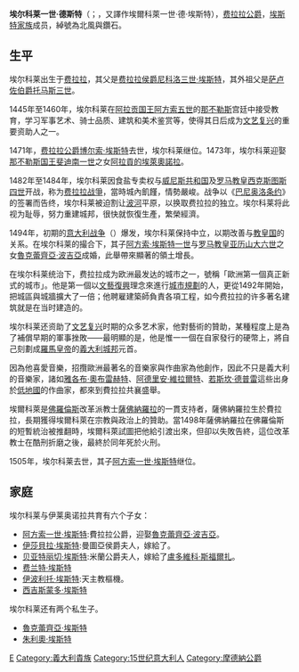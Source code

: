 {{noteTA
|1=zh-hk:埃爾科萊一世·埃斯特; zh-tw:埃爾科萊一世·埃斯特;zh-hans:埃尔科莱一世·德斯特
}}
{{Infobox noble
| name         = 埃尔科莱一世·德斯特
| image        = Ercole I d'Este.jpg
| image_size   = 250px
| caption      = 埃爾科莱一世·埃斯特
| succession   = 費拉拉公爵
| reign        = 1471年-1505年
| birth_date   = {{birth_date|1431|10|26|df=yes}}
| birth_place  = [[費拉拉|費拉拉]]
| death_date   = {{death date and age|1505|6|15|1431|10|26|df=yes}}
| death_place  = [[費拉拉|費拉拉]]
| spouse       = [[阿拉貢的埃萊奧諾拉|阿拉貢的埃萊奧諾拉]]
| issue        = [[阿方索一世·埃斯特|阿方索一世·埃斯特]]<br/>[[伊莎贝拉·埃斯特|伊莎贝拉·埃斯特]]<br/>[[贝亚特丽斯·德斯特|贝亚特丽斯·德斯特]]<br/>[[费兰特·埃斯特|费兰特·埃斯特]]<br/>[[伊波利托·埃斯特|伊波利托·埃斯特]]<br/>[[西吉斯蒙多·埃斯特|西吉斯蒙多·埃斯特]]
| noble family = [[埃斯特家族|埃斯特家族]]
| father       = [[尼科洛三世·埃斯特|尼科洛三世·埃斯特]]
| mother       = Ricciarda da Saluzzo
}}

'''埃尔科莱一世·德斯特'''（{{lang-it|'''Ercole I d'Este'''}}；{{bd|1431年|10月26日（[[费拉拉|费拉拉]]）|1505年|6月15日}}，又譯作埃爾科萊一世·德·埃斯特），[[摩德纳公爵列表|费拉拉公爵]]，[[埃斯特家族|埃斯特家族]]成员，綽號為北風與鑽石。

== 生平 ==
埃尔科莱出生于[[费拉拉|费拉拉]]，其父是[[费拉拉侯爵|费拉拉侯爵]][[尼科洛三世·埃斯特|尼科洛三世·埃斯特]]，其外祖父是[[萨卢佐伯爵|萨卢佐伯爵]][[托马斯三世_(萨卢佐)|托马斯三世]]。

1445年至1460年，埃尔科莱在[[阿拉贡国王|阿拉贡国王]][[阿方索五世_(阿拉贡)|阿方索五世]]的[[那不勒斯|那不勒斯]]宫廷中接受教育，学习军事艺术、骑士品质、建筑和美术鉴赏等，使得其日后成为[[文艺复兴|文艺复兴]]的重要资助人之一。 

1471年，[[费拉拉公爵|费拉拉公爵]][[博尔索·埃斯特|博尔索·埃斯特]]去世，埃尔科莱继位。1473年，埃尔科莱迎娶[[那不勒斯国王|那不勒斯国王]][[斐迪南一世_(那不勒斯)|斐迪南一世]]之女[[阿拉貢的埃萊奧諾拉|阿拉貢的埃萊奧諾拉]]。

1482年至1484年，埃尔科莱因食盐专卖权与[[威尼斯共和国|威尼斯共和国]]及[[罗马教皇|罗马教皇]][[西克斯图斯四世|西克斯图斯四世]]开战，称为[[费拉拉战爭|费拉拉战爭]]，當時城內飢饉，情勢嚴峻。战争以《[[巴尼奥洛条约|巴尼奥洛条约]]》的签署而告终，埃尔科莱被迫割让[[波河|波河]]平原，以换取费拉拉的独立。埃尔科莱将此视为耻辱，努力重建城邦，很快就恢復生產，繁榮經濟。

1494年，初期的[[意大利战争|意大利战争]]（{{link-en|意大利战争 (1494年-1498年)|Italian War of 1494-1498|意大利战争}}）爆发，埃尔科莱保持中立，以期改善与[[教皇国|教皇国]]的关系。在埃尔科莱的撮合下，其子[[阿方索·埃斯特一世|阿方索·埃斯特一世]]与[[罗马教皇|罗马教皇]][[亚历山大六世|亚历山大六世]]之女[[魯克蕾齊亞·波吉亞|魯克蕾齊亞·波吉亞]]成婚，此舉帶來顯著的領土增長。

在埃尔科莱统治下，费拉拉成为欧洲最发达的城市之一，號稱「歐洲第一個真正新式的城市」。他是第一個以[[文藝復興|文藝復興]]理念來進行[[城市規劃|城市規劃]]的人，更從1492年開始，把城區與城牆擴大了一倍；他聘雇建築師{{Tsl|en|Biagio Rossetti|比亞喬·羅塞蒂}}負責各項工程，如今费拉拉的许多著名建筑就是在当时建造的。

埃尔科莱还资助了[[文艺复兴|文艺复兴]]时期的众多艺术家，他對藝術的贊助，某種程度上是為了補償早期的軍事挫敗——最明顯的是，他是惟一一個在自家發行的硬幣上，將自己刻劃成[[羅馬皇帝|羅馬皇帝]]的[[義大利城邦|義大利城邦]]元首。

因為他喜愛音樂，招攬歐洲最著名的音樂家與作曲家為他創作，因此不只是義大利的音樂家，諸如[[雅各布·奧布雷赫特|雅各布·奧布雷赫特]]、[[阿德里安·維拉爾特|阿德里安·維拉爾特]]、[[若斯坎·德普雷|若斯坎·德普雷]]這些出身於[[低地國|低地國]]的作曲家，都來到費拉拉共襄盛舉。

埃爾科萊是[[佛羅倫斯|佛羅倫斯]]改革派教士[[薩佛納羅拉|薩佛納羅拉]]的一貫支持者，薩佛納羅拉生於費拉拉，長期獲得埃爾科萊在宗教與政治上的贊助。當1498年薩佛納羅拉在佛羅倫斯的短暫統治被推翻時，埃爾科萊試圖把他給引渡出來，但卻以失敗告終，這位改革教士在酷刑折磨之後，最終於同年死於火刑。

1505年，埃尔科莱去世，其子[[阿方索一世·埃斯特|阿方索一世·埃斯特]]继位。

== 家庭 ==
埃尔科莱与伊莱奥诺拉共育有六个子女：
* [[阿方索一世·埃斯特|阿方索一世·埃斯特]]:費拉拉公爵，迎娶[[魯克蕾齊亞·波吉亞|魯克蕾齊亞·波吉亞]]。
* [[伊莎貝拉·埃斯特|伊莎貝拉·埃斯特]]:曼圖亞侯爵夫人，嫁給了{{Tsl|en|Francesco II Gonzaga, Marquess of Mantua|弗朗切斯科·貢扎加二世}}。
* [[貝亞特麗切·德斯特|贝亚特丽切·埃斯特]]:米蘭公爵夫人，嫁給了[[盧多維科·斯福爾扎|盧多維科·斯福爾扎]]。
* [[费兰特·埃斯特|费兰特·埃斯特]]
* [[伊波利托·埃斯特|伊波利托·埃斯特]]:天主教樞機。
* [[西吉斯蒙多·埃斯特|西吉斯蒙多·埃斯特]]

埃尔科莱还有两个私生子。
*[[魯克蕾齊亞·埃斯特|魯克蕾齊亞·埃斯特]]
*[[朱利奧·埃斯特|朱利奧·埃斯特]]

{{start box}}
{{succession box|[[博尔索·埃斯特|博尔索·埃斯特]]|[[阿方索一世·埃斯特|阿方索一世·埃斯特]]|[[摩德纳公爵列表|费拉拉、摩德纳和雷焦公爵]]|1471年-1505年}}
{{end box}}

{{Authority control}}
[[Category:费拉拉公爵|E]]
[[Category:義大利貴族|Category:義大利貴族]]
[[Category:15世纪意大利人|Category:15世纪意大利人]]
[[Category:摩德納公爵|Category:摩德納公爵]]